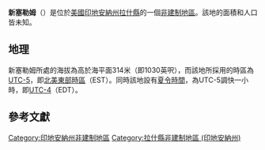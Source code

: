 {{noteTA
|G1=USState
|G2=地名
|G3=Unit
}}
{{Infobox settlement
|official_name            = 新塞勒姆
|native_name = New Salem
|settlement_type          = [[非建制地區|非建制地區]]
|image_skyline            = 
|imagesize                = 
|pushpin_map              = USA Indiana
|pushpin_label            = 新塞勒姆
|pushpin_label_position   = top
|pushpin_map_caption      = 新塞勒姆在印地安納州的位置
|subdivision_type         = [[世界政區索引|國家]]
|subdivision_type1        = [[美国州份|州份]]
|subdivision_type2        = [[印地安納州行政区划|縣]]
|subdivision_name         = [[美国|美国]]
|subdivision_name1        = [[印地安納州|印地安納州]]
|subdivision_name2        = [[拉什縣_(印地安納州)|拉什縣]]
|elevation_ft             = 1030
|elevation_m              = 314
|area_total_km2           = 
|area_total_sq_mi         = 
|area_land_km2            = 
|area_land_sq_mi          = 
|area_water_km2           = 
|area_water_sq_mi         = 
|population_as_of         = 2010
|population_footnotes     = 
|population_total         = 
|population_metro         = 
|population_density_km2   = auto
|population_density_sq_mi = auto
|timezone                 = [[北美东部时区|北美东部时区]]
|utc_offset               = -5
|coordinates              = {{coord|39|32|32|N|85|21|29|W|display=inline,title}}
| coor_pinpoint           = 
| coordinates_footnotes   = 
|timezone_DST             = EDT
|utc_offset_DST           = -4
|postal_code_type         = [[美國郵區編號|郵區編號]]
|postal_code              = 46173
|area_code                = {{link-en|电话区号765|Area code 765|765}}
|blank_name = [[地名信息系统|GNIS ID]]
|blank_info = 440109<ref name="GNIS">{{cite gnis|440109|New Salem}}</ref>
}}
'''新塞勒姆'''（{{lang-en|New Salem}}）是位於[[美國|美國]][[印地安納州|印地安納州]][[拉什縣_(印地安納州)|拉什縣]]的一個[[非建制地區|非建制地區]]。該地的面積和人口皆未知。

== 地理 ==
新塞勒姆所處的海拔為高於海平面314米（即1030英呎），而該地所採用的時區為[[UTC-5|UTC-5]]，即[[北美東部時區|北美東部時區]]（EST）。同時該地設有[[夏令時間|夏令時間]]，為UTC-5調快一小時，即[[UTC-4|UTC-4]]（EDT）。

== 參考文獻 ==
{{reflist}}

{{拉什縣 (印地安納州)}}

{{DEFAULTSORT:New Salem}}
[[Category:印地安納州非建制地區|Category:印地安納州非建制地區]]
[[Category:拉什縣非建制地區_(印地安納州)|Category:拉什縣非建制地區 (印地安納州)]]

{{Indiana-geo-stub}}